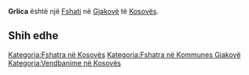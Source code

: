 {{Fshat në Kosovës
 | Emri                = Grlica
 | EmriAlt                = Gerlice,Gerlice e Poshteme,Gerlice e Ulte,Gerlicë e Poshtëme,Gerlicë e Ultë,Grlica,Gërlicë,Грлица
 | Emri (Rasa dhanore) = 
 | Figura              = 
 | Shteti              = Kosovës
 | Komuna              = Gjakovë
 | Kodi postar         = 
 | Sipërfaqja          = 

 | Popullsia           = 

 | Regj. i popullsisë  = 
 | Dend. e popullsisë  = 
 | Faqja zyrtare       = 
 <!--- Koordinatat ----> 
 | Gjerësia            = 42.32417
 | Gjatësia            = 21.20056
 | Lartësia            = 
}}
'''Grlica''' është një [[Fshati]] në [[Gjakovë]] të [[Kosovës]].

<!-- == Gjeografia == -->
<!-- == Historia == -->
<!-- == Demografia == -->
== Shih edhe ==
{{Komuna Gjakovë}}
{{Kosovo-Administrata-Cung}}

[[Kategoria:Fshatra në Kosovës]]
[[Kategoria:Fshatra në Kommunes Gjakovë]]
[[Kategoria:Vendbanime në Kosovës]]